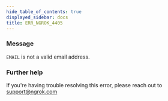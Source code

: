 ```yaml
---
hide_table_of_contents: true
displayed_sidebar: docs
title: ERR_NGROK_4405
---
```


### Message

`EMAIL` is not a valid email address.

<ErrorDetails />

### Further help

If you're having trouble resolving this error, please reach out to [support@ngrok.com](mailto:support@ngrok.com?subject=Help%20with%20ERR_NGROK_4405)
